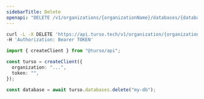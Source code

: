 ```yaml
---
sidebarTitle: Delete
openapi: "DELETE /v1/organizations/{organizationName}/databases/{databaseName}"
---
```


<RequestExample>

```bash cURL
curl -L -X DELETE 'https://api.turso.tech/v1/organization/{organizationName}/databases/{databaseName}' \
-H 'Authorization: Bearer TOKEN'
```

```ts Node.js
import { createClient } from "@turso/api";

const turso = createClient({
  organization: "...",
  token: "",
});

const database = await turso.databases.delete("my-db");
```

</RequestExample>
